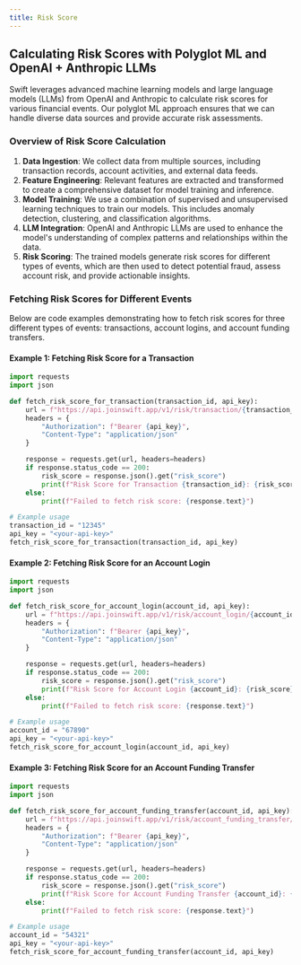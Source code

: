 ```yaml
---
title: Risk Score
---
```


## Calculating Risk Scores with Polyglot ML and OpenAI + Anthropic LLMs

Swift leverages advanced machine learning models and large language models (LLMs) from OpenAI and Anthropic to calculate risk scores for various financial events. Our polyglot ML approach ensures that we can handle diverse data sources and provide accurate risk assessments.

### Overview of Risk Score Calculation

1. **Data Ingestion**: We collect data from multiple sources, including transaction records, account activities, and external data feeds.
2. **Feature Engineering**: Relevant features are extracted and transformed to create a comprehensive dataset for model training and inference.
3. **Model Training**: We use a combination of supervised and unsupervised learning techniques to train our models. This includes anomaly detection, clustering, and classification algorithms.
4. **LLM Integration**: OpenAI and Anthropic LLMs are used to enhance the model's understanding of complex patterns and relationships within the data.
5. **Risk Scoring**: The trained models generate risk scores for different types of events, which are then used to detect potential fraud, assess account risk, and provide actionable insights.

### Fetching Risk Scores for Different Events

Below are code examples demonstrating how to fetch risk scores for three different types of events: transactions, account logins, and account funding transfers.

#### Example 1: Fetching Risk Score for a Transaction

```python
import requests
import json

def fetch_risk_score_for_transaction(transaction_id, api_key):
    url = f"https://api.joinswift.app/v1/risk/transaction/{transaction_id}"
    headers = {
        "Authorization": f"Bearer {api_key}",
        "Content-Type": "application/json"
    }

    response = requests.get(url, headers=headers)
    if response.status_code == 200:
        risk_score = response.json().get("risk_score")
        print(f"Risk Score for Transaction {transaction_id}: {risk_score}")
    else:
        print(f"Failed to fetch risk score: {response.text}")

# Example usage
transaction_id = "12345"
api_key = "<your-api-key>"
fetch_risk_score_for_transaction(transaction_id, api_key)
```

#### Example 2: Fetching Risk Score for an Account Login
```python
import requests
import json

def fetch_risk_score_for_account_login(account_id, api_key):
    url = f"https://api.joinswift.app/v1/risk/account_login/{account_id}"
    headers = {
        "Authorization": f"Bearer {api_key}",
        "Content-Type": "application/json"
    }

    response = requests.get(url, headers=headers)
    if response.status_code == 200:
        risk_score = response.json().get("risk_score")
        print(f"Risk Score for Account Login {account_id}: {risk_score}")
    else:
        print(f"Failed to fetch risk score: {response.text}")

# Example usage
account_id = "67890"
api_key = "<your-api-key>"
fetch_risk_score_for_account_login(account_id, api_key)
```

#### Example 3: Fetching Risk Score for an Account Funding Transfer

```python
import requests
import json

def fetch_risk_score_for_account_funding_transfer(account_id, api_key):
    url = f"https://api.joinswift.app/v1/risk/account_funding_transfer/{account_id}"
    headers = {
        "Authorization": f"Bearer {api_key}",
        "Content-Type": "application/json"
    }

    response = requests.get(url, headers=headers)
    if response.status_code == 200:
        risk_score = response.json().get("risk_score")
        print(f"Risk Score for Account Funding Transfer {account_id}: {risk_score}")
    else:
        print(f"Failed to fetch risk score: {response.text}")

# Example usage
account_id = "54321"
api_key = "<your-api-key>"
fetch_risk_score_for_account_funding_transfer(account_id, api_key)

```

